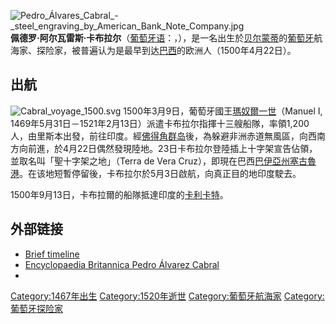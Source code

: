 [[File:Pedro_Álvares_Cabral_-_steel_engraving_by_American_Bank_Note_Company.jpg|right]]
'''佩德罗·阿尔瓦雷斯·卡布拉尔'''（[[葡萄牙语|葡萄牙语]]：'''{{lang|pt|Pedro Álvares Cabral}}'''，{{bd||1467或1468年||约1520年}}），是一名出生於[[贝尔蒙蒂_(葡萄牙)|贝尔蒙蒂]]的[[葡萄牙|葡萄牙]]航海家、探险家，被普遍认为是最早到达[[巴西|巴西]]的欧洲人（1500年4月22日）。

== 出航 ==
[[File:Cabral_voyage_1500.svg|thumb]]
1500年3月9日，葡萄牙國王[[曼努埃尔一世_(葡萄牙)|瑪奴爾一世]]（Manuel I, 1469年5月31日－1521年2月13日）派遣卡布拉尔指揮十三艘船隊，率領1,200人，由里斯本出發，前往印度。經[[佛得角群岛|佛得角群岛]]後，為躲避非洲赤道無風區，向西南方向前進，於4月22日偶然發現陸地。23日卡布拉尔登陸插上十字架宣告佔領，並取名叫「聖十字架之地」（Terra de Vera Cruz），即現在巴西[[巴伊亞州|巴伊亞州]][[塞古魯港|塞古魯港]]。在该地短暫停留後，卡布拉尔於5月3日啟航，向真正目的地印度駛去。

1500年9月13日，卡布拉爾的船隊抵達印度的[[卡利卡特|卡利卡特]]。

== 外部链接 ==
{{commons+cat|Pedro_Álvares_Cabral}}
* [http://www.elizabethan-erasextonbatch.org.uk/pedro-alvares-cabral.htm Brief timeline]{{dead link|date=2017年11月 |bot=InternetArchiveBot |fix-attempted=yes }}
* [http://www.britannica.com/eb/article-9018462/Pedro-Alvares-Cabral Encyclopaedia Britannica Pedro Álvarez Cabral] {{Wayback|url=http://www.britannica.com/eb/article-9018462/Pedro-Alvares-Cabral |date=20080513072200 }}
* {{geneall|23410}}{{pt}}
{{Authority control}}
{{DEFAULTSORT:Cabral, Pedro Alvares}}

[[Category:1467年出生|Category:1467年出生]]
[[Category:1520年逝世|Category:1520年逝世]]
[[Category:葡萄牙航海家|Category:葡萄牙航海家]]
[[Category:葡萄牙探险家|Category:葡萄牙探险家]]